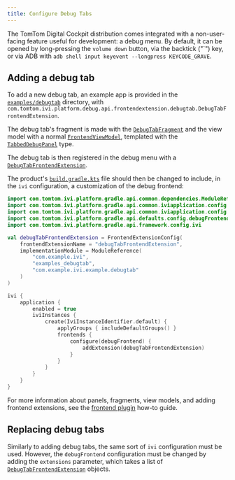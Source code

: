 ```yaml
---
title: Configure Debug Tabs
---
```


The TomTom Digital Cockpit distribution comes integrated with a non-user-facing feature useful for
development: a debug menu. By default, it can be opened by long-pressing the `volume down` button,
via the backtick ("\`") key, or via ADB with `adb shell input keyevent --longpress KEYCODE_GRAVE`.

## Adding a debug tab

To add a new debug tab, an example app is provided in the
[`examples/debugtab`](https://github.com/tomtom-international/tomtom-digital-cockpit-sdk-examples/tree/main/examples/debugtab)
directory, with
`com.tomtom.ivi.platform.debug.api.frontendextension.debugtab.DebugTabFrontendExtension`.

The debug tab's fragment is made with the [`DebugTabFragment`](TTIVI_PLATFORM_API) and the view
model with a normal [`FrontendViewModel`](TTIVI_PLATFORM_API), templated with the
[`TabbedDebugPanel`](TTIVI_PLATFORM_API) type.

The debug tab is then registered in the debug menu with a
[`DebugTabFrontendExtension`](TTIVI_PLATFORM_API).

The product's
[`build.gradle.kts`](https://github.com/tomtom-international/tomtom-digital-cockpit-sdk-examples/blob/main/examples/debugtab/build.gradle.kts#L12-L51)
file should then be changed to include, in the `ivi` configuration, a customization of the debug
frontend:

```kotlin
import com.tomtom.ivi.platform.gradle.api.common.dependencies.ModuleReference
import com.tomtom.ivi.platform.gradle.api.common.iviapplication.config.FrontendExtensionConfig
import com.tomtom.ivi.platform.gradle.api.common.iviapplication.config.IviInstanceIdentifier
import com.tomtom.ivi.platform.gradle.api.defaults.config.debugFrontend
import com.tomtom.ivi.platform.gradle.api.framework.config.ivi

val debugTabFrontendExtension = FrontendExtensionConfig(
    frontendExtensionName = "debugTabFrontendExtension",
    implementationModule = ModuleReference(
        "com.example.ivi",
        "examples_debugtab",
        "com.example.ivi.example.debugtab"
    )
)

ivi {
    application {
        enabled = true
        iviInstances {
            create(IviInstanceIdentifier.default) {
                applyGroups { includeDefaultGroups() }
                frontends {
                    configure(debugFrontend) {
                        addExtension(debugTabFrontendExtension)
                    }
                }
            }
        }
    }
}
```

For more information about panels, fragments, view models, and adding frontend extensions, see the
[frontend plugin](/tomtom-digital-cockpit/developers/tutorials-and-examples/basics/create-a-frontend-plugin)
how-to guide.

## Replacing debug tabs

Similarly to adding debug tabs, the same sort of `ivi` configuration must be used.
However, the `debugFrontend` configuration must be changed by adding the `extensions` parameter,
which takes a list of [`DebugTabFrontendExtension`](TTIVI_PLATFORM_API) objects.

